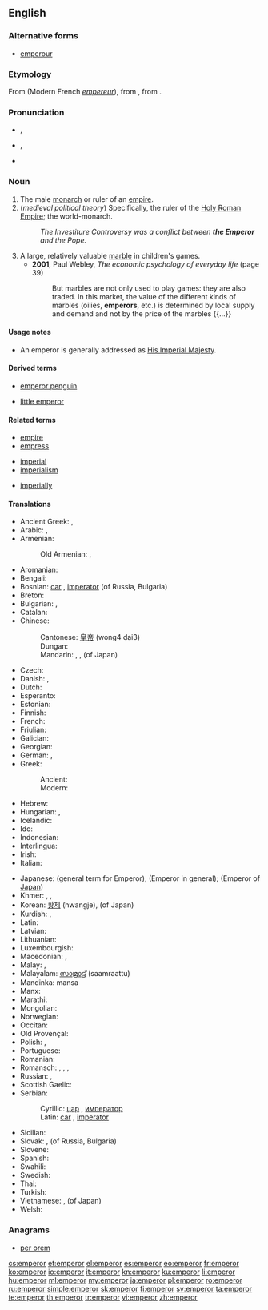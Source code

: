 ==English==

===Alternative forms===
* [[emperour]] {{qualifier|obsolete}}

===Etymology===
From {{etyl|fro}} {{term|empereor|lang=fr}} (Modern French ''[[empereur]]''), from {{etyl|la}} {{term|imperator||emperor; commander|lang=la}}, from {{term|imperare|| to command|lang=la}}.

===Pronunciation===
* {{a|RP}} {{IPA|/ˈɛmpəɹə/}}, {{X-SAMPA|/"Emp@r\@/}}
* {{a|GenAm}} {{IPA|/ˈɛmpəɹɚ/}}, {{X-SAMPA|/"Emp@r\@`/}}
* {{audio|En-us-emperor.ogg|Audio (US)}}

===Noun===
{{en-noun}}

# The male [[monarch]] or ruler of an [[empire]].
# (''medieval political theory'') Specifically, the ruler of the [[Holy Roman Empire]]; the world-monarch.
#: ''The Investiture Controversy was a conflict between '''the Emperor''' and the Pope.''
# A large, relatively valuable [[marble]] in children's games.
#* '''2001''', Paul Webley, ''The economic psychology of everyday life'' (page 39)
#*: But marbles are not only used to play games: they are also traded. In this market, the value of the different kinds of marbles (oilies, '''emperors''', etc.) is determined by local supply and demand and not by the price of the marbles {{...}}

====Usage notes====
* An emperor is generally addressed as [[His Imperial Majesty]].

====Derived terms====
{{rel-top|Terms derived from ''emperor''}}
* [[emperor penguin]]
{{rel-mid}}
* [[little emperor]]
{{rel-bottom}}

====Related terms====
{{rel-top3|Terms etymologically related to ''emperor''}}
* [[empire]]
* [[empress]]
{{rel-mid3}}
* [[imperial]]
* [[imperialism]]
{{rel-mid3}}
* [[imperially]]
{{rel-bottom}}

====Translations====
{{trans-top|ruler of an empire}}
* Ancient Greek: {{tø|grc|καῖσαρ|m|sc=polytonic}}, {{tø|grc|αὐτάναξ|m|sc=polytonic}}
* Arabic: {{t-|ar|قيصر|m|tr=qaySar}}, {{t-|ar|إمبراطور|m|tr='imbraaTuur}}
* Armenian: {{t-|hy|կայսր|tr=kaysr}}
*: Old Armenian: {{tø|xcl|կայսր|tr=kaysr|sc=Armn|xs=Old Armenian}}, {{tø|xcl|կեսար|tr=kesar|sc=Armn|xs=Old Armenian}}
* Aromanian: {{t-|rup|ampirat|m}}
* Bengali: {{t-|bn|সম্রাট|sc=Beng}}
* Bosnian: [[car]] {{m}}, [[imperator]] {{m}} (of Russia, Bulgaria)
* Breton: {{t-|br|impalaer|xs=Breton}}
* Bulgarian: {{t+|bg|цар|m}}, {{t+|bg|император|m}}
* Catalan: {{t+|ca|emperador}}
* Chinese:
*: Cantonese: [[皇帝]] (wong4 dai3)
*: Dungan: {{tø|dng|хуанди|tr=huandi|sc=Cyrl}}
*: Mandarin: {{t-|cmn|皇帝|tr=huángdì|sc=Hani}}, {{t-|cmn|帝王|tr=dìwáng|sc=Hani}}, {{t-|cmn|天皇|tr=tiānhuáng|sc=Hani}} (of Japan)
* Czech: {{t+|cs|císař|m}}
* Danish: {{t+|da|kejser}}, {{t-|da|Keiseren}}
* Dutch: {{t+|nl|keizer|m}}
* Esperanto: {{t-|eo|imperiestro|xs=Esperanto}}
* Estonian: {{t+|et|keiser}}
* Finnish: {{t+|fi|keisari}}
* French: {{t+|fr|empereur|m}}
* Friulian: {{tø|fur|imperadôr|m}}
* Galician: {{t-|gl|emperador|xs=Galician}}
* Georgian: {{t-|ka|იმპერატორი|tr=imp'erat'ori|sc=Geor|xs=Georgian}}
* German: {{t+|de|Kaiser|m}}, {{t-|de|Imperator|m}}
* Greek:
*: Ancient: {{tø|grc|αὐτοκράτωρ|m|sc=polytonic}}
*: Modern: {{t+|el|αυτοκράτορας|m}}
* Hebrew: {{t+|he|קיסר}}
* Hungarian: {{t+|hu|császár}}, {{t+|hu|cár}}
* Icelandic: {{t+|is|keisari|m}}
* Ido: {{t+|io|cezaro|xs=Ido}}
* Indonesian: {{t+|id|kaisar|xs=Indonesian}}
* Interlingua: {{t-|ia|imperator}}
* Irish: {{t-|ga|impire|m}}
* Italian: {{t+|it|imperatore|m}}
{{trans-mid}}
* Japanese: {{t+|ja|帝王|tr=teiō}} (general term for Emperor), {{t+|ja|皇帝|tr=kōtei}} (Emperor in general); {{t+|ja|天皇|tr=tennō}} (Emperor of [[Japan]])
* Khmer: {{t+|km|អធិរាជ|sc=Khmr|tr=atʰiriech}}, {{t-|km|ព្រះចៅអធិរាជ|sc=Khmr|tr=preah chav atʰiriech}}, {{t-|km|រាជាធិរាជ|sc=Khmr|tr=riechie tʰiriech}}
* Korean: [[황제]] (hwangje), {{t+|ko|천황|tr=cheonhwang}} (of Japan)
* Kurdish: {{t|ku|emperator|sc=ku-Arab}}, {{t|ku|qeyser|sc=ku-Arab}}
* Latin: {{t+|la|imperator|m}}
* Latvian: {{t-|lv|imperators|m|xs=Latvian}}
* Lithuanian: {{t-|lt|imperatorius|m|xs=Lithuanian}}
* Luxembourgish: {{t-|lb|Keeser}}
* Macedonian: {{t-|mk|цар|m|tr=car}}, {{t-|mk|император|m|tr=imperátor}}
* Malay: {{t-|ms|kaisar}}, {{t-|ms|maharaja}}
* Malayalam: [[സാമ്രാട്ട്]] (saamraattu)
* Mandinka: mansa
* Manx: {{t-|gv|ard-ree|m}}
* Marathi: {{t-|mr|सम्राट|m|tr=samrāṭ|sc=Deva}}
* Mongolian: {{t-|mn|эзэн хаан|sc=Cyrl}}
* Norwegian: {{t+|no|keiser|m}}
* Occitan: {{t+|oc|emperador|m}}
* Old Provençal: {{tø|pro|emperador}}
* Polish: {{t+|pl|imperator|m}}, {{t+|pl|cesarz|m}}
* Portuguese: {{t+|pt|imperador|m}}
* Romanian: {{t+|ro|împărat|m}}
* Romansch: {{t-|rm|imperatur|m}}, {{t-|rm|imperataur|m}}, {{t-|rm|imperatour|m}}, {{t-|rm|caiser|m}}
* Russian: {{t+|ru|император|m|tr=imperátor}}, {{qualifier|czar}} {{t+|ru|царь|m|tr=car’}}
* Scottish Gaelic: {{t-|gd|ìmpire|xs=Scottish Gaelic}}
* Serbian:
*: Cyrillic: [[цар]] {{m}}, [[император]]
*: Latin: [[car]] {{m}}, [[imperator]]
* Sicilian: {{t-|scn|mpiraturi}}
* Slovak: {{t+|sk|cisár|m}}, {{t+|sk|cár|m}} (of Russia, Bulgaria)
* Slovene: {{t+|sl|cesar|m}}
* Spanish: {{t+|es|emperador|m}}
* Swahili: {{t-|sw|kaisari|xs=Swahili}}
* Swedish: {{t+|sv|kejsare}}
* Thai: {{t-|th|จักรพรรดิ|tr=càkkraphát}}
* Turkish: {{t+|tr|imparator}}
* Vietnamese: {{t+|vi|hoàng đế|xs=Vietnamese}}, {{t-|vi|thiên hoàng|xs=Vietnamese}} (of Japan)
* Welsh: {{t-|cy|ymerawdwr|xs=Welsh}}
{{trans-bottom}}

===Anagrams===
* [[per orem#English|per orem]]

[[cs:emperor]]
[[et:emperor]]
[[el:emperor]]
[[es:emperor]]
[[eo:emperor]]
[[fr:emperor]]
[[ko:emperor]]
[[io:emperor]]
[[it:emperor]]
[[kn:emperor]]
[[ku:emperor]]
[[li:emperor]]
[[hu:emperor]]
[[ml:emperor]]
[[my:emperor]]
[[ja:emperor]]
[[pl:emperor]]
[[ro:emperor]]
[[ru:emperor]]
[[simple:emperor]]
[[sk:emperor]]
[[fi:emperor]]
[[sv:emperor]]
[[ta:emperor]]
[[te:emperor]]
[[th:emperor]]
[[tr:emperor]]
[[vi:emperor]]
[[zh:emperor]]